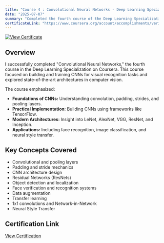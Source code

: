 ```yaml
---
title: "Course 4 : Convolutional Neural Networks - Deep Learning Specialization (Coursera)"
date: "2025-07-07"  
summary: "Completed the fourth course of the Deep Learning Specialization, focusing on convolutional neural networks for computer vision tasks."
certificateLink: "https://www.coursera.org/account/accomplishments/verify/HMS553ZQ1IFY"
---
```


[![View Certificate](https://img.shields.io/badge/View%20Certificate-blue?style=flat-square&logo=coursera&link=https://www.coursera.org/account/accomplishments/verify/HMS553ZQ1IFY)](https://www.coursera.org/account/accomplishments/verify/HMS553ZQ1IFY)

## Overview

I successfully completed "Convolutional Neural Networks," the fourth course in the Deep Learning Specialization on Coursera. This course focused on building and training CNNs for visual recognition tasks and explored state-of-the-art architectures in computer vision.

The course emphasized:

* **Foundations of CNNs:** Understanding convolution, padding, strides, and pooling layers.
* **Practical Implementation:** Building CNNs using frameworks like TensorFlow.
* **Modern Architectures:** Insight into LeNet, AlexNet, VGG, ResNet, and Inception.
* **Applications:** Including face recognition, image classification, and neural style transfer.

## Key Concepts Covered

* Convolutional and pooling layers
* Padding and stride mechanics
* CNN architecture design
* Residual Networks (ResNets)
* Object detection and localization
* Face verification and recognition systems
* Data augmentation
* Transfer learning
* 1x1 convolutions and Network-in-Network
* Neural Style Transfer

## Certification Link

[View Certification](https://www.coursera.org/account/accomplishments/verify/HMS553ZQ1IFY)
